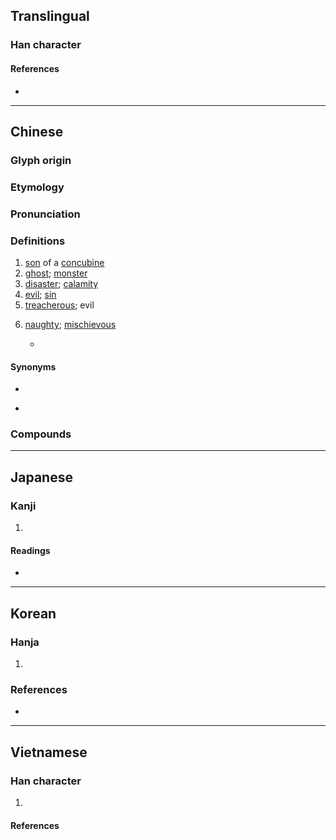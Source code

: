 {{also|孼}}
{{character info}}
==Translingual==

===Han character===
{{Han char|rn=39|rad=子|as=17|sn=20|four=44407|canj=TJND|ids=⿱薛子}}

====References====
* {{Han ref|kx=0281.060|dkj=07047|dj=0551.060|hdz=21020.070|uh=5B7D|ud=23421|bh=C45E|bd=50270}}

----

==Chinese==
{{zh-forms|ss=𰰟|alt=孼}}

===Glyph origin===
{{Han etym}}

===Etymology===
{{rfe|zh|*s-nya-s ⪤ *s-nyan PUNISH / OPPRESS / COERCE?}}

===Pronunciation===
{{zh-pron
|m=niè
|m-s=nyie2
|c=jip6,jit6
|c-t=nget2
|g=nyiet6
|h=pfs=ngiet/s:ngiak;gd=ngiad5
|j=nieh4
|mb=ngiè
|md=ngiĕk
|mn=gia̍t
|mn-t=ngiag8/ngiêg8
|w=5nyiq
|x=nyie6
|mc=y
|oc=y
|cat=n,a
}}

===Definitions===
{{zh-hanzi}}

# [[son]] of a [[concubine]]
# [[ghost]]; [[monster]]
# [[disaster]]; [[calamity]]
# [[evil]]; [[sin]]
# [[treacherous]]; evil
# {{lb|zh|Hokkien}} [[naughty]]; [[mischievous]]
#* {{zh-x|誰{Siáng} 遮 孽　將{chiong} 阮{gún} 鎖 佇咧 夢 內底|Who's so '''naughty''' that they locked me in a dream?|TW|ref='''2020''', {{lw|zh|黃妃}} ({{w|Huang Fei}}) (lyricist {{lw|zh|方文良}} Neil Fang), [https://www.youtube.com/watch?v=xNb-yJNEzSo {{lang|zh|雪咧飛}}]}}

====Synonyms====
* {{s|monster}}
{{zh-syn-saurus|妖怪}}
* {{s|naughty}}
{{zh-dial|頑皮}}

===Compounds===
{{zh-der|孽冤|孽畜|孽黨|庶孽|孤臣孽子|冤孽|惡孽|孽子|孽根|作孽|孽障種子|孽障|孽種|孽子孤臣|媒孽|孽緣|妖孽|天災地孽|天作孽|殘渣餘孽|無名孽火|沴孽|餘孽|罪孽深重|遺孽|風流冤孽|遺孽餘烈|造孽|罪孽|自作孽|興妖作孽|孽譎仔話|孽潲|孽唆|孽雞|孽蟲|孽話|孽哥|孽骨|三孽|亂孽|便孽|兇孽|冤孽債|冤孽症候|凶孽|卑孽|口孽|吃孽|夙孽|夭孽|女孽|姦孽|嫡孽|嬖孽|孤孽|孽債|孽出|孽報|孽塵|孽妾|孽嬖|孽孫|孽孽|孽寵|孽庶|孽愆|孽星|孽毒|孽海|孽牙|孽相|孽臣|孽芽|孽苗|孽裔|孽豎|孽類|孽風|孽鳥|孽齬|孽龍|宗孽|宦孽|宿孽|寇孽|寵孽|封建餘孽|小孽|巨孽|微孽|情孽|戚孽|打孽|揭孽|支孽|旁孽|昏孽|格孽|殃孽|殘孽|殷孽|毒孽|活冤孽|流孽|火孽|災孽|煽孽|牙孽|狂孽|生孽|畜孽|疏孽|發孽|石孽|祅孽|禍孽|種孽|筆孽|群孽|羯孽|羽孽|臣孽|花孽|苞孽|草孽|華孽|萌孽|薉孽|蛇孽|蝗孽|蟲孽|蠹孽|讒孽|貴孽|賊孽|逆孽|逋孽|造口孽|適孽|遭孽|遺腹孽|邊孽|邪孽|釁孽|革孽|魚孽|黃孽|黑風孽海|龍孽|龜孽|自作孽，不可活}}

----

==Japanese==

===Kanji===
{{ja-kanji|grade=|rs=子17}}

# {{rfdef|ja|sort=子17}}

====Readings====
* {{ja-readings|on=[[げつ]] (getsu), [[げち]] (gechi)|kun=[[わきばら]] (wakibara)}}

----

==Korean==

===Hanja===
{{ko-hanja|[[서자]]([[庶子]])|얼}}

# {{alt form|ko|孼||{{hanja form of|얼|[[son]] of a [[concubine]]}}}}

===References===
* {{R:hanjadoc|2510}}

----

==Vietnamese==

===Han character===
{{vi-readings|rs=子17
|hanviet=nghiệt-tdcndg;tdcntd;gdhn;tvctdhv;hvttd;tchvtd
|phienthiet=
|nom=nghiệt-tdcndg;tdcntd;gdhn, nghét-btcn, nghẹt-btcn, nghịt-btcn
}}

# {{han tu form of|nghiệt|[[harsh]], [[cruel]], [[stern]], [[ruthless]]}}

====References====
<references/>
